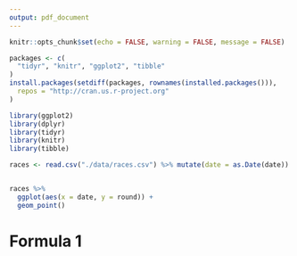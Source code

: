 ```yaml
---
output: pdf_document
---
```


```r
knitr::opts_chunk$set(echo = FALSE, warning = FALSE, message = FALSE)

packages <- c(
  "tidyr", "knitr", "ggplot2", "tibble"
)
install.packages(setdiff(packages, rownames(installed.packages())),
  repos = "http://cran.us.r-project.org"
)

library(ggplot2)
library(dplyr)
library(tidyr)
library(knitr)
library(tibble)
```

```r

races <- read.csv("./data/races.csv") %>% mutate(date = as.Date(date))


races %>%
  ggplot(aes(x = date, y = round)) +
  geom_point()
```

# Formula 1
